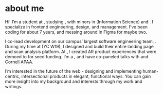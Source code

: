 
<Navbar active='/about' />

# about me

Hi! I’m a student at <CustomLink href="https://www.cornell.edu/" text="Cornell University" />, studying <CustomLink href="https://www.cs.cornell.edu/" text="Computer Science" />, with minors in <CustomLink href="https://infosci.cornell.edu/node/946" text="UX" /> (Information Science) and <CustomLink href="/" text="East Asian Studies" />. I specialize in frontend engineering, design, and management. I've been coding for about 7 years, and messing around in Figma for maybe two.

I co-lead development on our campus’ largest software engineering team, <CustomLink
    href='https://www.cornelldti.org/'
    text='Cornell DTI'
/>. During my time at <CustomLink
    href='https://www.instapathbio.com/'
    text='Instapath'
/> (YC W19), I designed and build their entire landing page and scan analysis
platform. At <CustomLink href='https://yoomi.health/' text='Yoomi Health' />, I created
AR product experiences that were demoed to <CustomLink
    href='https://youtu.be/fa9-T6Fie4U?t=300'
    text='Mark Cuban'
/> for seed funding. I’m a <CustomLink
    href='https://neo.com/'
    text='Neo Scholar Finalist'
/>, and have co-paneled talks with <CustomLink
    href='https://bobatalks.com/'
    text='BobaTalks'
/> and Cornell APAA.

I’m interested in the future of the web - designing and implementing human-centric,
intersectional products in elegant, functional ways. You can gain more insight into
my background and interests through my work and writings.
